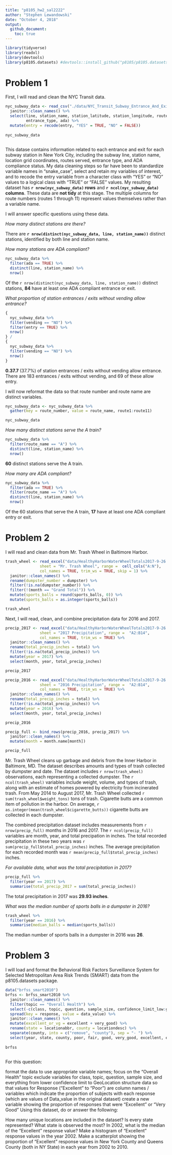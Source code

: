 ```yaml
---
title: "p8105_hw2_sal2222"
author: "Stephen Lewandowski"
date: "October 4, 2018"
output: 
  github_document:
    toc: true
---
```


```r
library(tidyverse)
library(readxl)
library(devtools)
library(p8105.datasets) #devtools::install_github("p8105/p8105.datasets")
```

# Problem 1


First, I will read and clean the NYC Transit data.

```r
nyc_subway_data <- read_csv("./data/NYC_Transit_Subway_Entrance_And_Exit_Data.csv") %>% 
  janitor::clean_names() %>%
  select(line, station_name, station_latitude, station_longitude, route1:route11, entry, vending, 
         entrance_type, ada) %>% 
  mutate(entry = recode(entry, "YES" = TRUE, "NO" = FALSE)) 
 
nyc_subway_data
  
```

This datase contains information related to each entrance and exit for each subway station in New York City, including the subway line, station name, location grid coordinates, routes served, entrance type, and ADA compliance status. My data cleaning steps so far have been to standardize variable names in "snake_case", select and retain my variables of interest, and to recode the entry variable from a character class with "YES" or "NO" values to a logical class with "TRUE" or "FALSE" values. My resulting dataset has **`r nrow(nyc_subway_data)` rows** and **`r ncol(nyc_subway_data)` columns**. These data are **not tidy** at this stage. The multiple columns for route numbers (routes 1 through 11) represent values themselves rather than a variable name.    


I will answer specific questions using these data.


*How many distinct stations are there?*

There are **`r nrow(distinct(nyc_subway_data, line, station_name))`** distinct stations, identified by both line and station name.


*How many stations are ADA compliant?*

```r
nyc_subway_data %>% 
  filter(ada == TRUE) %>% 
  distinct(line, station_name) %>% 
  nrow()
```
Of the `r nrow(distinct(nyc_subway_data, line, station_name))` distinct stations, **84** have at least one ADA compliant entrance or exit. 


*What proportion of station entrances / exits without vending allow entrance?*

```r
{
  nyc_subway_data %>% 
  filter(vending == "NO") %>%
  filter(entry == TRUE) %>%  
  nrow()
} /
{
  nyc_subway_data %>% 
  filter(vending == "NO") %>%
  nrow()
}
```
**0.37.7** (37.7%) of station entrances / exits without vending allow entrance. There are 183 entrances / exits without vending, and 69 of these allow entry.


I will now reformat the data so that route number and route name are distinct variables. 

```r
nyc_subway_data <- nyc_subway_data %>% 
  gather(key = route_number, value = route_name, route1:route11) 

nyc_subway_data
```

*How many distinct stations serve the A train?*
```r
nyc_subway_data %>% 
  filter(route_name == "A") %>% 
  distinct(line, station_name) %>% 
  nrow()
```
**60** distinct stations serve the A train. 


*How many are ADA compliant?*
```r
nyc_subway_data %>% 
  filter(ada == TRUE) %>%  
  filter(route_name == "A") %>% 
  distinct(line, station_name) %>% 
  nrow()
```
Of the 60 stations that serve the A train, **17** have at least one ADA compliant entry or exit.



# Problem 2

I will read and clean data from Mr. Trash Wheel in Baltimore Harbor.

```r
trash_wheel <- read_excel("data/HealthyHarborWaterWheelTotals2017-9-26.xlsx", 
               sheet = "Mr. Trash Wheel", range =  cell_cols("A:N"), 
               col_names = TRUE, trim_ws = TRUE, skip = 1) %>% 
  janitor::clean_names() %>% 
  rename(dumpster_number = dumpster) %>% 
  filter(!is.na(dumpster_number)) %>% 
  filter(!(month == "Grand Total")) %>% 
  mutate(sports_balls = round(sports_balls, 0)) %>% 
  mutate(sports_balls = as.integer(sports_balls))

trash_wheel

```


Next, I will read, clean, and combine precipitation data for 2016 and 2017. 

```r
precip_2017 <- read_excel("data/HealthyHarborWaterWheelTotals2017-9-26.xlsx", 
               sheet = "2017 Precipitation", range =  "A2:B14", 
               col_names = TRUE, trim_ws = TRUE) %>% 
  janitor::clean_names() %>%
  rename(total_precip_inches = total) %>% 
  filter(!is.na(total_precip_inches)) %>% 
  mutate(year = 2017) %>% 
  select(month, year, total_precip_inches)

precip_2017

precip_2016 <- read_excel("data/HealthyHarborWaterWheelTotals2017-9-26.xlsx", 
               sheet = "2016 Precipitation", range =  "A2:B14", 
               col_names = TRUE, trim_ws = TRUE) %>% 
  janitor::clean_names() %>%
  rename(total_precip_inches = total) %>% 
  filter(!is.na(total_precip_inches)) %>% 
  mutate(year = 2016) %>% 
  select(month, year, total_precip_inches)

precip_2016

```

```r
precip_full <- bind_rows(precip_2016, precip_2017) %>%
  janitor::clean_names() %>%
  mutate(month = month.name[month])

precip_full
```


Mr. Trash Wheel cleans up garbage and debris from the Inner Harbor in Baltimore, MD. The dataset describes amounts and types of trash collected by dumpster and date. The dataset includes `r nrow(trash_wheel)` observations, each representing a collected dumpster. The `r ncol(trash_wheel)` variables include weight, volume, and types of trash, along with an estimate of homes powered by electricity from incinerated trash. From May 2014 to August 2017, Mr. Trash Wheel collected `r   sum(trash_wheel$weight_tons)` tons of trash. Cigarette butts are a common item of pollution in the harbor. On average, `r as.integer(mean(trash_wheel$cigarette_butts))` cigarette butts are collected in each dumpster.       


The combined precipitation dataset includes measurements from `r nrow(precip_full)` months in 2016 and 2017. The `r ncol(precip_full)` variables are month, year, and total precipation in inches. The total recorded precipitation in these two years was `r sum(precip_full$total_precip_inches)` inches. The average precipitation for each recorded month was `r mean(precip_full$total_precip_inches)` inches.  


*For available data, what was the total precipitation in 2017?*

```r
precip_full %>% 
  filter(year == 2017) %>% 
  summarise(total_precip_2017 = sum(total_precip_inches))
```
The total precipitation in 2017 was **29.93 inches**.

*What was the median number of sports balls in a dumpster in 2016?*
```r
trash_wheel %>% 
  filter(year == 2016) %>% 
  summarise(median_balls = median(sports_balls))
```
The median number of sports balls in a dumpster in 2016 was **26**.


# Problem 3

I will load and format the Behavioral Risk Factors Surveillance System for Selected Metropolitan Area Risk Trends (SMART) data from the p8105.datasets package.

```r

data("brfss_smart2010")
brfss <- brfss_smart2010 %>% 
  janitor::clean_names() %>%
  filter(topic == "Overall Health") %>%
  select(-c(class, topic, question, sample_size, confidence_limit_low:geo_location)) %>% 
  spread(key = response, value = data_value) %>% 
  janitor::clean_names() %>% 
  mutate(excellent_or_vg = excellent + very_good) %>% 
  rename(state = locationabbr, county = locationdesc) %>% 
  separate(county, into = c("remove", "county"), sep = "- ") %>%
  select(year, state, county, poor, fair, good, very_good, excellent, excellent_or_vg)
  
brfss
   
```

For this question:

format the data to use appropriate variable names;
focus on the “Overall Health” topic
exclude variables for class, topic, question, sample size, and everything from lower confidence limit to GeoLocation
structure data so that values for Response (“Excellent” to “Poor”) are column names / variables which indicate the proportion of subjects with each response (which are values of Data_value in the original dataset)
create a new variable showing the proportion of responses that were “Excellent” or “Very Good”
Using this dataset, do or answer the following:

How many unique locations are included in the dataset? Is every state represented? What state is observed the most?
In 2002, what is the median of the “Excellent” response value?
Make a histogram of “Excellent” response values in the year 2002.
Make a scatterplot showing the proportion of “Excellent” response values in New York County and Queens County (both in NY State) in each year from 2002 to 2010.
